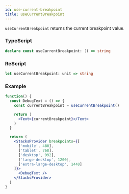 ```yaml
---
id: use-current-breakpoint
title: useCurrentBreakpoint
---
```


`useCurrentBreakpoint` returns the current breakpoint value.

### TypeScript

```typescript
declare const useCurrentBreakpoint: () => string
```

### ReScript

```typescript
let useCurrentBreakpoint: unit => string
```

### Example

```jsx live
function() {
  const DebugText = () => {
    const currentBreakpoint = useCurrentBreakpoint()

    return (
      <Text>{currentBreakpoint}</Text>
    )
  }

  return (
    <StacksProvider breakpoints={[
      ['mobile', 480],
      ['tablet', 768],
      ['desktop', 992],
      ['large-desktop', 1200],
      ['extra-large-desktop', 1440]
    ]}>
      <DebugText />
    </StacksProvider>
  )
}
```
